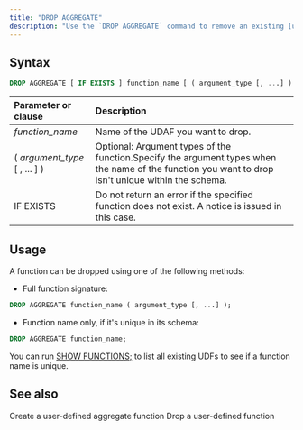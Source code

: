 ```yaml
---
title: "DROP AGGREGATE"
description: "Use the `DROP AGGREGATE` command to remove an existing [user-defined aggregate function (UDAF)](/sql/udfs/user-defined-functions). The usage is similar to `DROP FUNCTION`, except that it's for aggregate functions."
---
```


## Syntax

```sql
DROP AGGREGATE [ IF EXISTS ] function_name [ ( argument_type [, ...] ) ] ;
```

| Parameter or clause              | Description                                                                                                                                        |
| :------------------------------- | :------------------------------------------------------------------------------------------------------------------------------------------------- |
| _function\_name_                 | Name of the UDAF you want to drop.                                                                                                                 |
| ( _argument\_type_ \[ , ... \] ) | Optional: Argument types of the function.Specify the argument types when the name of the function you want to drop isn't unique within the schema. |
| IF EXISTS                        | Do not return an error if the specified function does not exist. A notice is issued in this case.                                                  |

## Usage

A function can be dropped using one of the following methods:

* Full function signature:
```sql
DROP AGGREGATE function_name ( argument_type [, ...] );
```
* Function name only, if it's unique in its schema:
```sql
DROP AGGREGATE function_name;
```
You can run [SHOW FUNCTIONS;](/docs/current/sql-show-functions/) to list all existing UDFs to see if a function name is unique.

## See also

<CardGroup>
  <Card
    title="CREATE AGGREGATE"
    icon="plus"
    iconType="solid"
    href="/docs/current/sql-create-aggregate/"
  >
    Create a user-defined aggregate function
  </Card>
  <Card
    title="DROP FUNCTIONS"
    icon="trash"
    iconType="solid"
    href="/docs/current/sql-drop-function/"
  >
    Drop a user-defined function
  </Card>
</CardGroup>
